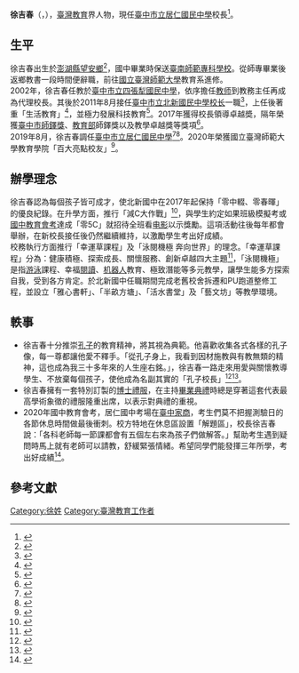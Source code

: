 {{Infobox Officeholder
| name          = 徐吉春
| sex           = 男
| nickname      = 徐老員外、吉春哥
| birth_date    = {{birth date and age|1961|9|12}}
| birth_place   = {{ROC}}[[臺灣|臺灣]][[澎湖縣|澎湖縣]][[望安鄉|望安鄉]]
| death_date    =
| death_place   =
| nationality   = {{ROC}}
| parents       = 
| spouse        = 蔣澎蘭
| relatives     = 
| children      = 
| works         =《教與育：學校經營管理理論、實務與再進化》<br />《分散式領導：理論內涵之研究》
| educate       =
*[[國立臺南大學|國立臺南大學]][[教育學系|教育學系]]教育經營與管理[[博士|博士]]
*[[國立彰化師範大學|國立彰化師範大學]]教育研究所學校行政[[硕士|硕士]]班
*[[國立臺灣師範大學|國立臺灣師範大學]]教育研究所碩士課程四十學分班
*國立臺灣師範大學教育學院教育學系
*臺灣省立臺南師範專科學校國校師資科
*澎湖縣立望安國民中學將軍分部
*澎湖縣望安鄉將軍國民小學
| past          =
*[[臺中市立居仁國民中學|臺中市立居仁國民中學]]校長兼附設補習學校校長（2019－）
*[[臺中市立北新國民中學|臺中市立北新國民中學]]校長兼附設補習學校校長（2011－2019）
*[[臺中市立四張犁國民中學|臺中市立四張犁國民中學]]教師、訓導、總務、輔導、教務主任及代理校長（2002－2011）
*[[臺中市立立人國民中學|臺中市立立人國民中學]]導師、教師會理事長（2000－2002）
*臺中縣立北勢國民中學總務、訓導主任（1995－2000）
*臺中縣立龍井國民中學組長、員生社理事主席（1992－1995）
*澎湖縣望安鄉將軍國民小學導師、組長、主任（1982－1989）
}}
'''徐吉春'''（{{lang-en|Mourice Hsu}}，{{bd|1961年|9月12日}}），[[臺灣|臺灣]][[教育|教育]]界人物，現任[[臺中市立居仁國民中學|臺中市立居仁國民中學]]校長<ref>{{cite|title=校長室-臺中市立居仁國民中學|url=https://cjjh.tc.edu.tw/p/412-1095-1294.php|accessdate=2020-08-08|archive-date=2021-12-14|archive-url=https://web.archive.org/web/20211214093840/https://cjjh.tc.edu.tw/p/412-1095-1294.php}}</ref>。

== 生平 ==
徐吉春出生於[[澎湖縣|澎湖縣]][[望安鄉|望安鄉]]<ref>{{cite news|author1=閻鳳婷|title=徐吉春用閱讀翻轉人生|url=https://nextedu.biz/article/333|work=新一代兒童週報|accessdate=2020-07-15|archive-date=2022-03-18|archive-url=https://web.archive.org/web/20220318003931/https://nextedu.biz/article/333}}</ref>，國中畢業時保送[[國立臺南大學|臺南師範專科學校]]。從師專畢業後返鄉教書一段時間便辭職，前往[[國立臺灣師範大學|國立臺灣師範大學]]教育系進修。<br />
2002年，徐吉春任教於[[臺中市立四張犁國民中學|臺中市立四張犁國民中學]]，依序擔任[[教师|教师]]到教務主任再成為代理校長。其後於2011年8月接任[[臺中市立北新國民中學|臺中市立北新國民中學]][[校长|校长]]一職<ref>{{cite|title=臺中市立北新國民中學/校史|url=https://phjh.tc.edu.tw/p/404-1099-24862.php|accessdate=2020-11-10|archive-date=2022-04-27|archive-url=https://web.archive.org/web/20220427081200/https://phjh.tc.edu.tw/p/404-1099-24862.php}}</ref>，上任後著重「生活教育」<ref>{{cite news|author1=許可晴|title=被愛與愛不斷傳承　徐吉春校長|url=https://castnet.nctu.edu.tw/castnet/article/13337?issueID=713|work=喀報 - 交通大學|date=2018-12-23|accessdate=2020-07-15|archive-date=2020-09-15|archive-url=https://web.archive.org/web/20200915133559/https://castnet.nctu.edu.tw/castnet/article/13337?issueID=713}}</ref>，並極力發展科技教育<ref>{{cite news|author1=郭珮甄|title=徐吉春校長：以科技教育，給孩子公平翻轉人生的機會|url=https://teachersblog.edu.tw/806/807/1869|work=教育家部落格|date=2019-09-11|accessdate=2020-07-15|archive-date=2020-09-15|archive-url=https://web.archive.org/web/20200915132441/https://teachersblog.edu.tw/806/807/1869}}</ref>。2017年獲得校長領導卓越奬，隔年榮獲[[臺中市|臺中市]][[師鐸獎|師鐸獎]]、[[中華民國教育部|教育部]]師鐸獎以及教學卓越獎等獎項<ref>{{cite|title=榮譽事蹟-臺中市立居仁國民中學|url=https://cjjh.tc.edu.tw/p/405-1095-4584,c1294.php|accessdate=2020-11-12|archive-date=2020-11-13|archive-url=https://web.archive.org/web/20201113024024/https://cjjh.tc.edu.tw/p/405-1095-4584,c1294.php}}</ref>。<br />
2019年8月，徐吉春調任[[臺中市立居仁國民中學|臺中市立居仁國民中學]]<ref>{{cite|title=校史沿革-臺中市立居仁國民中學|url=https://cjjh.tc.edu.tw/p/405-1095-4536,c1421.php|accessdate=2020-08-08|archive-date=2020-09-15|archive-url=https://web.archive.org/web/20200915132443/https://cjjh.tc.edu.tw/p/405-1095-4536,c1421.php}}</ref><ref>{{cite|title=學校經營方案-臺中市立居仁國民中學|url=https://cjjh.tc.edu.tw/p/405-1095-4583,c1294.php}}</ref>。2020年榮獲國立臺灣師範大學教育學院「百大亮點校友」<ref>{{cite|title=教育耕耘類 徐吉春|url=https://alumni.coe.ntnu.edu.tw/index.php/personal_31/?fbclid=IwAR2gfFXxAlz18wSh5-8cqm1OJRDLkjLSuTeODDhV0KE_PEitUQxeOpvs0JQ|accessdate=2021-04-21|archive-date=2021-04-21|archive-url=https://web.archive.org/web/20210421110327/https://alumni.coe.ntnu.edu.tw/index.php/personal_31/?fbclid=IwAR2gfFXxAlz18wSh5-8cqm1OJRDLkjLSuTeODDhV0KE_PEitUQxeOpvs0JQ|dead-url=no}}</ref>。

== 辦學理念 ==
徐吉春認為每個孩子皆可成才，使北新國中在2017年起保持「零中輟、零春暉」的優良紀錄。在升學方面，推行「減C大作戰」<ref>{{cite news|author1=蘇孟娟|title=「減C大作戰」 200餘位國中生拚進電影院免費看|url=https://news.ltn.com.tw/news/life/breakingnews/2084651|work=自由時報|date=2017-05-31|accessdate=2020-07-15|archive-date=2022-04-27|archive-url=https://web.archive.org/web/20220427080822/https://news.ltn.com.tw/news/life/breakingnews/2084651}}</ref>，與學生約定如果班級模擬考或[[國中教育會考|國中教育會考]]達成「零5C」就招待全班看[[电影|电影]]以示獎勵。這項活動往後每年都會舉辦，在新校長接任後仍然繼續維持，以激勵學生考出好成績。<br />
校務執行方面推行「幸運草課程」及「泳閱機極 奔向世界」的理念。「幸運草課程」分為：健康積極、探索成長、關懷服務、創新卓越四大主題<ref>{{cite|title=學校願景|url=https://phjh.tc.edu.tw/p/404-1099-24869.php|accessdate=2020-11-10|archive-date=2022-04-27|archive-url=https://web.archive.org/web/20220427081200/https://phjh.tc.edu.tw/p/404-1099-24869.php}}</ref>，「泳閱機極」是指[[游泳|游泳]]課程、幸福[[閱讀|閱讀]]、[[机器人|机器人]]教育、極致潛能等多元教學，讓學生能多方探索自我，受到各方肯定。於北新國中任職期間完成老舊校舍拆遷和PU跑道整修工程，並設立「雅心書軒」、「半畝方塘」、「活水書堂」及「藝文坊」等教學環境。
== 軼事 ==
*徐吉春十分推崇[[孔子|孔子]]的教育精神，將其視為典範。他喜歡收集各式各樣的孔子像，每一尊都讓他愛不釋手。「從孔子身上，我看到因材施教與有教無類的精神，這也成為我三十多年來的人生座右銘。」，徐吉春一路走來用愛與關懷教導學生、不放棄每個孩子，使他成為名副其實的「孔子校長」<ref>{{cite news|author1=張妍溱|title=全台蒐羅校長室成50尊落難孔子收容所|url=https://www.chinatimes.com/realtimenews/20190819003895-260405?chdtv|work=中時電子報|date=2019-08-19|accessdate=2020-07-06|archive-date=2022-05-10|archive-url=https://web.archive.org/web/20220510131941/https://www.chinatimes.com/realtimenews/20190819003895-260405?chdtv}}</ref><ref>{{cite news|author1=羅智華|title=師鐸獎校長 蒐40尊孔子像|url=https://www.merit-times.com/NewsPage.aspx?unid=561515|work=人間福報|date=2019-09-04|accessdate=2020-07-06|archive-date=2022-03-18|archive-url=https://web.archive.org/web/20220318003021/https://www.merit-times.com/NewsPage.aspx?unid=561515}}</ref>。
*徐吉春擁有一套特別訂製的[[学位服|博士禮服]]，在主持[[畢業|畢業典禮]]時總是穿著這套代表最高學術象徵的禮服隆重出席，以表示對典禮的重視。
*2020年國中教育會考，居仁國中考場在[[臺中市立臺中家事商業高級中等學校|臺中家商]]，考生們莫不把握測驗日的各節休息時間做最後衝刺。校方特地在休息區設置「解題區」，校長徐吉春說：「各科老師每一節課都會有五個左右來為孩子們做解答。」幫助考生遇到疑問時馬上就有老師可以請教，舒緩緊張情緒。希望同學們能發揮三年所學，考出好成績<ref>{{cite news|author1=蘇孟娟|title=考場抱佛腳！ 中市居仁國中請出老師設「神救援區」|url=https://news.ltn.com.tw/news/life/breakingnews/3167344|work=自由時報|date=2020-05-16|accessdate=2020-11-12|archive-date=2022-05-10|archive-url=https://web.archive.org/web/20220510131940/https://news.ltn.com.tw/news/life/breakingnews/3167344}}</ref>。

==參考文獻==
{{reflist}}
[[Category:徐姓|Category:徐姓]]
[[Category:臺灣教育工作者|Category:臺灣教育工作者]]